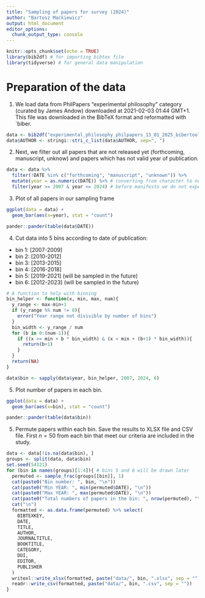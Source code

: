 ```yaml
---
title: "Sampling of papers for survey (2024)"
author: "Bartosz Maćkiewicz"
output: html_document
editor_options: 
  chunk_output_type: console
---
```


```r
knitr::opts_chunk$set(echo = TRUE)
library(bib2df) # for importing bibtex file
library(tidyverse) # for general data manipulation
```

# Preparation of the data

1. We load data from PhilPapers "experimental philosophy" category (curated by James Andow) downloaded at 2021-02-03 01:44 GMT+1. This file was downloaded in the BibTeX format and reformatted with `biber.

```r
data <- bib2df("experimental_philosophy_philpapers_13_01_2025_bibertool.bib")
data$AUTHOR <- stringi::stri_c_list(data$AUTHOR, sep=", ")
```

2. Next, we filter out all papers that are not released yet (forthcoming, manuscript, unknow) and papers which has not valid year of publication.

```r
data <- data %>% 
  filter(!DATE %in% c("forthcoming", "manuscript", "unknown")) %>% 
  mutate(year = as.numeric(DATE)) %>% # converting from character to numeric
  filter(year >= 2007 & year <= 2024) # before manifesto we do not expect proper x-phi
```

3. Plot of all papers in our sampling frame

```r
ggplot(data = data) + 
  geom_bar(aes(x=year), stat = "count")
```

```r
pander::pander(table(data$DATE))
```

4. Cut data into 5 bins according to date of publication:
- bin 1: [2007-2009]
- bin 2: [2010-2012] 
- bin 3: [2013-2015]
- bin 4: [2016-2018]
- bin 5: [2019-2021] (will be sampled in the future)
- bin 6: [2012-2023] (will be sampled in the future)

```r
# A function to help with binning 
bin_helper <- function(x, min, max, num){
  y_range <- max-min+1
  if (y_range %% num != 0){
    error("Year range not divisible by number of bins")
  }
  bin_width <- y_range / num
  for (b in 0:(num-1)){
    if ((x >= min + b * bin_width) & (x < min + (b+1) * bin_width)){
      return(b+1)
    }
  }
  return(NA)
}

data$bin <- sapply(data$year, bin_helper, 2007, 2024, 6)
```

5. Plot number of papers in each bin.

```r
ggplot(data = data) + 
  geom_bar(aes(x=bin), stat = "count")
```

```r
pander::pander(table(data$bin))
```

5. Permute papers within each bin. Save the results to XLSX file and CSV file. 
First $n=50$ from each bin that meet our criteria are included in the study.

```r
data <- data[!is.na(data$bin), ]
groups <- split(data, data$bin)
set.seed(54321)
for (bin in names(groups)[1:4]){ # bins 5 and 6 will be drawn later
  permuted <- sample_frac(groups[[bin]], 1)
  cat(paste0("Bin number: ", bin, "\n"))
  cat(paste0("Min YEAR: ", min(permuted$DATE), "\n"))
  cat(paste0("Max YEAR: ", max(permuted$DATE), "\n"))
  cat(paste0("Total numbers of papers in the bin: ", nrow(permuted), "\n"))
  cat("\n")
  formatted <- as.data.frame(permuted) %>% select(
    BIBTEXKEY, 
    DATE, 
    TITLE, 
    AUTHOR, 
    JOURNALTITLE,
    BOOKTITLE,
    CATEGORY, 
    DOI,
    EDITOR,
    PUBLISHER
  )
  writexl::write_xlsx(formatted, paste("data/", bin, ".xlsx", sep = ""))
  readr::write_csv(formatted, paste("data/", bin, ".csv", sep = ""))
}
```